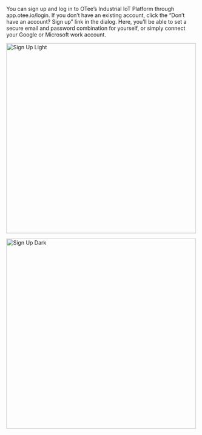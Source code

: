 You can sign up and log in to OTee’s Industrial IoT Platform through app.otee.io/login. If you don’t have an existing account, click the “Don’t have an account? Sign up” link in the dialog. Here, you’ll be able to set a secure email and password combination for yourself, or simply connect your Google or Microsoft work account.

<img
  className="block dark:hidden"
  src="/images/sign-up.png"
  height="500"
  alt="Sign Up Light"
/>

<img
  className="hidden dark:block"
  src="/images/sign-up.png"
  height="500"
  alt="Sign Up Dark"
/>